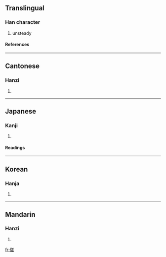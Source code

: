 ==Translingual==
===Han character===
{{Han char|rn=9|rad=人|as=10|sn=12|four=2821<sub>1</sub>|canj=人廿手一 (OTQM)}}
# unsteady
====References====
{{Han ref|kx=0113.280|dkj=00973|dj=0242.010|hdz=10194.120|uh=509E|ud=20638|bh=D854|bd=55380}}
----
==Cantonese==
===Hanzi===
{{yue-hanzi|jyut=|y=cho1}}
# {{defn|Cantonese}}
----
==Japanese==
===Kanji===
{{ja-kanji|grade=|rs=人10}}
# {{defn|Japanese}}
====Readings====
{{ja-readings|on=[[さ]] (sa)|kun=}}
----
==Korean==
===Hanja===
{{ko-hanja|hangeul=사|rv=sa|mr=sa}}
# {{defn|Korean}}
----
==Mandarin==
===Hanzi===
{{cmn-hanzi|pin=[[chú]] ([[chu2]]), [[suō]] ([[suo1]])|wg=ch'u<sup>2</sup>, so<sup>1</sup>}}
# {{defn|Mandarin}}

[[fr:傞]]